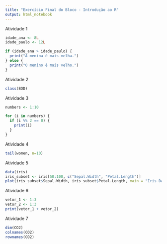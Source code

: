 ```yaml
---
title: "Exercício Final do Bloco - Introdução ao R"
output: html_notebook
---
```

Atividade 1
```r
idade_ana <- 8L
idade_paulo <- 12L

if (idade_ana > idade_paulo) {
  print("A menina é mais velha.")
} else {
  print("O menino é mais velho.")
}
```
Atividade 2
```r
class(BOD)
```
Atividade 3
```r
numbers <- 1:10

for (i in numbers) {
  if (i %% 2 == 0) {
    print(i)
  }
}
```
Atividade 4
```r
tail(women, n=10)
```
Atividade 5
```r
data(iris)
iris_subset <- iris[50:100, c("Sepal.Width", "Petal.Length")]
plot(iris_subset$Sepal.Width, iris_subset$Petal.Length, main = "Iris Database Subset", xlab = "Sepal Width", ylab = "Petal Length")
```
Atividade 6
```r
vetor_1 <- 1:3
vetor_2 <- 1:3
print(vetor_1 + vetor_2)
```
Atividade 7
```r
dim(CO2)
colnames(CO2)
rownames(CO2)
```
